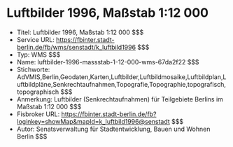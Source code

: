 # Luftbilder 1996, Maßstab 1:12 000
- Titel: Luftbilder 1996, Maßstab 1:12 000 $$$
- Service URL: https://fbinter.stadt-berlin.de/fb/wms/senstadt/k_luftbild1996 $$$
- Typ: WMS $$$
- Name: luftbilder-1996-massstab-1-12-000-wms-67da2f22 $$$
- Stichworte: AdVMIS,Berlin,Geodaten,Karten,Luftbilder,Luftbildmosaike,Luftbildplan,Luftbildpläne,Senkrechtaufnahmen,Topografie,Topographie,topografisch,topographisch $$$
- Anmerkung: Luftbilder (Senkrechtaufnahmen) für Teilgebiete Berlins im Maßstab  1:12 000 $$$
- Fisbroker URL: https://fbinter.stadt-berlin.de/fb?loginkey=showMap&mapId=k_luftbild1996@senstadt $$$
- Autor: Senatsverwaltung für Stadtentwicklung, Bauen und Wohnen Berlin $$$
